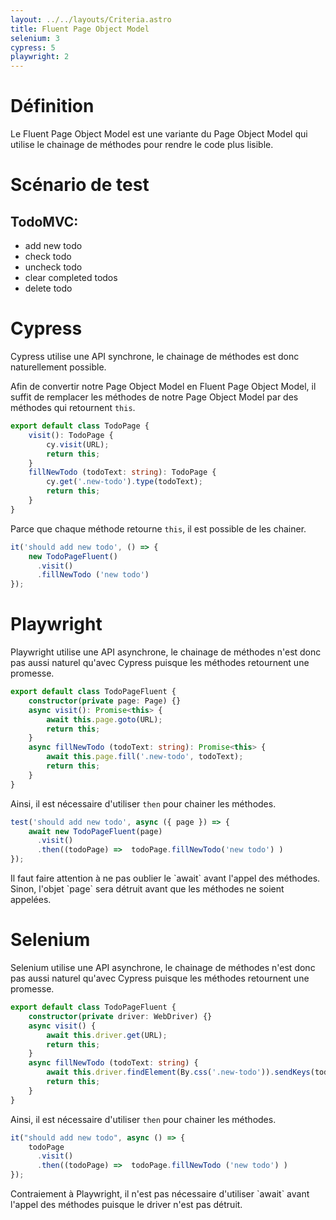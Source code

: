 ```yaml
---
layout: ../../layouts/Criteria.astro
title: Fluent Page Object Model
selenium: 3
cypress: 5
playwright: 2
---
```



# Définition

Le Fluent Page Object Model est une variante du Page Object Model qui utilise le chainage de méthodes pour rendre le code plus lisible.

# Scénario de test
## TodoMVC:
- add new todo
- check todo
- uncheck todo
- clear completed todos
- delete todo

# Cypress

<ThumbUpAlert>
    Cypress utilise une API synchrone, le chainage de méthodes est donc naturellement possible.
</ThumbUpAlert>

Afin de convertir notre Page Object Model en Fluent Page Object Model, il suffit de remplacer les méthodes de notre Page Object Model par des méthodes qui retournent `this`.

```ts
export default class TodoPage {
    visit(): TodoPage {
        cy.visit(URL);
        return this;
    }
    fillNewTodo (todoText: string): TodoPage {
        cy.get('.new-todo').type(todoText);
        return this;
    }
}
```

Parce que chaque méthode retourne `this`, il est possible de les chainer.

```ts
it('should add new todo', () => {
    new TodoPageFluent()
      .visit()
      .fillNewTodo ('new todo')
});
```

# Playwright

<ThumbDownAlert>
    Playwright utilise une API asynchrone, le chainage de méthodes n'est donc pas aussi naturel qu'avec Cypress puisque les méthodes retournent une promesse.
</ThumbDownAlert>

```ts
export default class TodoPageFluent {
    constructor(private page: Page) {}
    async visit(): Promise<this> {
        await this.page.goto(URL);
        return this;
    }
    async fillNewTodo (todoText: string): Promise<this> {
        await this.page.fill('.new-todo', todoText);
        return this;
    }
}
```
Ainsi, il est nécessaire d'utiliser `then` pour chainer les méthodes.

```ts
test('should add new todo', async ({ page }) => {
    await new TodoPageFluent(page)
      .visit()
      .then((todoPage) =>  todoPage.fillNewTodo('new todo') )
});
```

<ThumbWarningAlert>
    Il faut faire attention à ne pas oublier le `await` avant l'appel des méthodes.
    Sinon, l'objet `page` sera détruit avant que les méthodes ne soient appelées.
</ThumbWarningAlert>


# Selenium

<ThumbDownAlert>
    Selenium utilise une API asynchrone, le chainage de méthodes n'est donc pas aussi naturel qu'avec Cypress puisque les méthodes retournent une promesse.
</ThumbDownAlert>

```ts
export default class TodoPageFluent {
    constructor(private driver: WebDriver) {}
    async visit() {
        await this.driver.get(URL);
        return this;
    }
    async fillNewTodo (todoText: string) {
        await this.driver.findElement(By.css('.new-todo')).sendKeys(todoText);
        return this;
    }
}
```

Ainsi, il est nécessaire d'utiliser `then` pour chainer les méthodes.

```ts
it("should add new todo", async () => {
    todoPage
      .visit()
      .then((todoPage) =>  todoPage.fillNewTodo ('new todo') )
});
```

<ThumbUpAlert>
    Contraiement à Playwright, il n'est pas nécessaire d'utiliser `await` avant l'appel des méthodes puisque le driver n'est pas détruit.
</ThumbUpAlert>
